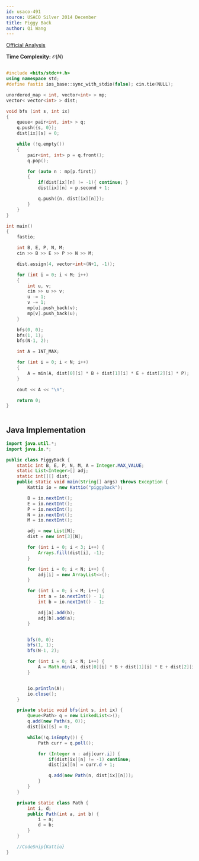 ```yaml
---
id: usaco-491
source: USACO Silver 2014 December
title: Piggy Back
author: Qi Wang
---
```


[Official Analysis](http://www.usaco.org/current/data/sol_piggyback_silver.html)

**Time Complexity:** $\mathcal{O}(N)$

<LanguageSection>
	
<CPPSection>

```cpp

#include <bits/stdc++.h>
using namespace std;
#define fastio ios_base::sync_with_stdio(false); cin.tie(NULL);

unordered_map < int, vector<int> > mp;
vector< vector<int> > dist;

void bfs (int s, int ix)
{
    queue< pair<int, int> > q;
    q.push({s, 0});
    dist[ix][s] = 0;

    while (!q.empty())
    {
        pair<int, int> p = q.front();
        q.pop();

        for (auto n : mp[p.first])
        {
            if(dist[ix][n] != -1){ continue; }
            dist[ix][n] = p.second + 1;

            q.push({n, dist[ix][n]});
        }
    }
}

int main()
{
    fastio;

    int B, E, P, N, M; 
    cin >> B >> E >> P >> N >> M;

    dist.assign(4, vector<int>(N+1, -1));

    for (int i = 0; i < M; i++)
    {
        int u, v;
        cin >> u >> v;
        u -= 1;
        v -= 1;
        mp[u].push_back(v);
        mp[v].push_back(u);
    }

    bfs(0, 0);
    bfs(1, 1);
    bfs(N-1, 2);

    int A = INT_MAX;

    for (int i = 0; i < N; i++)
    {
        A = min(A, dist[0][i] * B + dist[1][i] * E + dist[2][i] * P);
    }

    cout << A << "\n";

    return 0;
}
	
```
	
</CPPSection>
	

<JavaSection>

## Java Implementation

```java
import java.util.*;
import java.io.*;

public class PiggyBack {
	static int B, E, P, N, M, A = Integer.MAX_VALUE;
	static List<Integer>[] adj;
	static int[][] dist;
	public static void main(String[] args) throws Exception {
		Kattio io = new Kattio("piggyback");

		B = io.nextInt();
		E = io.nextInt();
		P = io.nextInt();
		N = io.nextInt();
		M = io.nextInt();

		adj = new List[N];
		dist = new int[3][N];

		for (int i = 0; i < 3; i++) {
			Arrays.fill(dist[i], -1);
		}

		for (int i = 0; i < N; i++) {
			adj[i] = new ArrayList<>();
		}

		for (int i = 0; i < M; i++) {
			int a = io.nextInt() - 1;
			int b = io.nextInt() - 1;

			adj[a].add(b);
			adj[b].add(a);
		}


		bfs(0, 0);
		bfs(1, 1);
		bfs(N-1, 2);

		for (int i = 0; i < N; i++) {
			A = Math.min(A, dist[0][i] * B + dist[1][i] * E + dist[2][i] * P);
		}


		io.println(A);
		io.close();
	}

	private static void bfs(int s, int ix) {
		Queue<Path> q = new LinkedList<>();
		q.add(new Path(s, 0));
		dist[ix][s] = 0;

		while(!q.isEmpty()) {
			Path curr = q.poll();

			for (Integer n : adj[curr.i]) {
				if(dist[ix][n] != -1) continue;
				dist[ix][n] = curr.d + 1;

				q.add(new Path(n, dist[ix][n]));
			}
		}
	}

	private static class Path {
		int i, d;
		public Path(int a, int b) {
			i = a;
			d = b;
		}
	}

	//CodeSnip{Kattio}
}
```

</JavaSection>
</LanguageSection>
